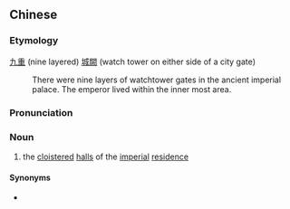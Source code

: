 {{also|九重城阙}}
==Chinese==
{{zh-forms|s=九重城阙|type=22}}

===Etymology===
[[九重]] (nine layered) [[城闕]] (watch tower on either side of a city gate)
: There were nine layers of watchtower gates in the ancient imperial palace. The emperor lived within the inner most area.

===Pronunciation===
{{zh-pron
|m=jiǔchóng chéngquè
|cat=n
}}

===Noun===
{{zh-noun}}

# {{lb|zh|archaic}} the [[cloistered]] [[hall]]s of the [[imperial]] [[residence]]

====Synonyms====
* {{l|zh|九重城}}